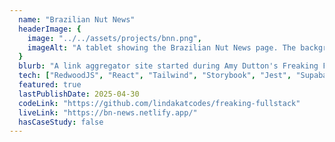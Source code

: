 ---
  name: "Brazilian Nut News"
  headerImage: {
    image: "../../assets/projects/bnn.png",
    imageAlt: "A tablet showing the Brazilian Nut News page. The background of the page is bright yellow, and it has 4 links in black text underneath a black background header. The links all have upward arrows to the right of them for upvotes, with arrows pointing right on the end to signify you can click each link to visit the page."
  }
  blurb: "A link aggregator site started during Amy Dutton's Freaking Fullstack workshop. I liked the design so much I kept implementing it and streamed most of my progress while doing it! It was a great way to learn some of how Redwood works and gain more practice turning a provided design into a real product."
  tech: ["RedwoodJS", "React", "Tailwind", "Storybook", "Jest", "Supabase"]
  featured: true
  lastPublishDate: 2025-04-30
  codeLink: "https://github.com/lindakatcodes/freaking-fullstack"
  liveLink: "https://bn-news.netlify.app/"
  hasCaseStudy: false
---
